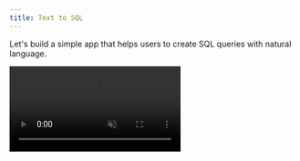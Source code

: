 ```yaml
---
title: Text to SQL
---
```


Let's build a simple app that helps users to create SQL queries with natural language.

<Frame caption="Preview of the final result">
  <video controls autoPlay loop muted src="/images/text-to-sql.mp4" />
</Frame>

## Prerequisites

This example has extra dependencies. You can install them with:

```bash
pip install chainlit openai
```

## Imports

```python app.py
import os
from openai import AsyncOpenAI


from chainlit.playground.providers.openai import ChatOpenAI
import chainlit as cl


client = AsyncOpenAI(api_key="YOUR_OPENAI_API_KEY")
```

## Define a prompt template and LLM settings

````python app.py
template = """SQL tables (and columns):
* Customers(customer_id, signup_date)
* Streaming(customer_id, video_id, watch_date, watch_minutes)

A well-written SQL query that {input}:
```"""


settings = {
    "model": "gpt-3.5-turbo",
    "temperature": 0,
    "max_tokens": 500,
    "top_p": 1,
    "frequency_penalty": 0,
    "presence_penalty": 0,
    "stop": ["```"],
}
````

## Add the Assistant Logic

Here, we decorate the `main` function with the [@on_message](/api-reference/lifecycle-hooks/on-message) decorator to tell Chainlit to run the `main` function each time a user sends a message.

Then, we wrap our text to sql logic in a [Step](/concepts/step).

```python app.py
@cl.step(type="llm", root=True, language="sql")
async def text_to_sql(text: str):
    # Create a ChatGeneration to enable the prompt playground
    generation = cl.ChatGeneration(
        provider=ChatOpenAI.id,
        messages=[
            {
                "role": "user",
                "content": template.format(input=text),
            }
        ],
        settings=settings,
        variables={"input": text},
    )

    # Call OpenAI
    stream = await client.chat.completions.create(
        messages=generation.messages, stream=True, **settings
    )

    current_step = cl.context.current_step

    async for part in stream:
        if token := part.choices[0].delta.content or "":
            await current_step.stream_token(token)

    generation.completion = current_step.output

    current_step.generation = generation


@cl.on_message
async def main(message: cl.Message):
    await text_to_sql(message.content)

```

## Try it out

```bash
chainlit run app.py -w
```

You can ask questions like `Compute the number of customers who watched more than 50 minutes of video this month`.
